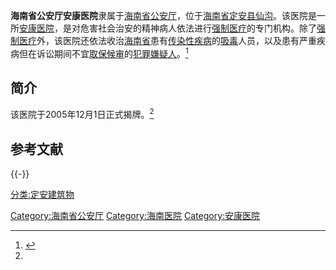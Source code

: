 {{Infobox PRCG |color = darkblue
|机构名称=海南省公安厅安康医院
|标志1=Police Badge,P.R.China.svg
|标志1大小=120px
|标志1说明=[[中华人民共和国人民警察警徽|中华人民共和国人民警察警徽]]
|标志2=Red star.svg
|标志2说明=[[印章|印章]][[s:国务院关于国家行政机关和企业事业单位社会团体印章管理的规定|规定]]：[[直径|直径]]?厘米，中央刊[[五角星|五角星]]，由?制发。
|职位1=院长
|人员1=?
|衔级1=?级警?
|上级机构=[[海南省公安厅|海南省公安厅]]
|机构类型=[[安康医院|安康医院]]
|行政级别=
|时期1=
|机构1='''海南省公安厅安康医院'''
|地址1=[[海南省|海南省]][[定安县|定安县]][[仙沟|仙沟]]
|邮编1=
|电话1={{Tel|86||}}
|网站=
|网址=
}}

'''海南省公安厅安康医院'''隶属于[[海南省公安厅|海南省公安厅]]，位于[[海南省|海南省]][[定安县|定安县]][[仙沟|仙沟]]。该医院是一所[[安康医院|安康医院]]，是对危害社会治安的精神病人依法进行[[强制医疗|强制医疗]]的专门机构。除了[[强制医疗|强制医疗]]外，该医院还依法收治[[海南省|海南省]]患有[[传染性疾病|传染性疾病]]的[[吸毒|吸毒]]人员，以及患有严重疾病但在诉讼期间不宜[[取保候审|取保候审]]的[[犯罪嫌疑人|犯罪嫌疑人]]。<ref name=jiepai>{{Cite web |url=http://news.sina.com.cn/c/2005-12-02/08027598244s.shtml |title=省公安厅安康医院揭牌，新浪网，2005年12月02日 |access-date=2010-09-27 |archive-date=2016-03-04 |archive-url=https://web.archive.org/web/20160304125154/http://news.sina.com.cn/c/2005-12-02/08027598244s.shtml |dead-url=no }}</ref>

==简介==
该医院于2005年12月1日正式揭牌。<ref name=jiepai/>

==参考文献==
{{reflist}}

{{-}}
{{Hospital-stub}}

[[Category:海南省公安厅|Category:海南省公安厅]]
[[Category:海南医院|Category:海南医院]]
[[Category:安康医院|Category:安康医院]]
[[分类:定安建筑物|分类:定安建筑物]]